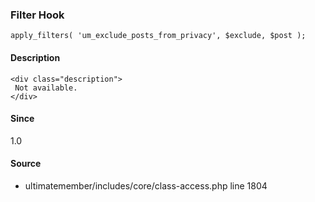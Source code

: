 
### Filter Hook    
    
```
apply_filters( 'um_exclude_posts_from_privacy', $exclude, $post );
```

#### Description
    <div class="description">
     Not available.
    </div>

#### Since
<div class="description">
1.0
</div>

#### Source
  - <Link href="/developer/files/includes-core-class-access#source-view.1804">ultimatemember/includes/core/class-access.php</Link> <Link href="/developer/files/includes-core-class-access#source-view.1804">line 1804</Link>

